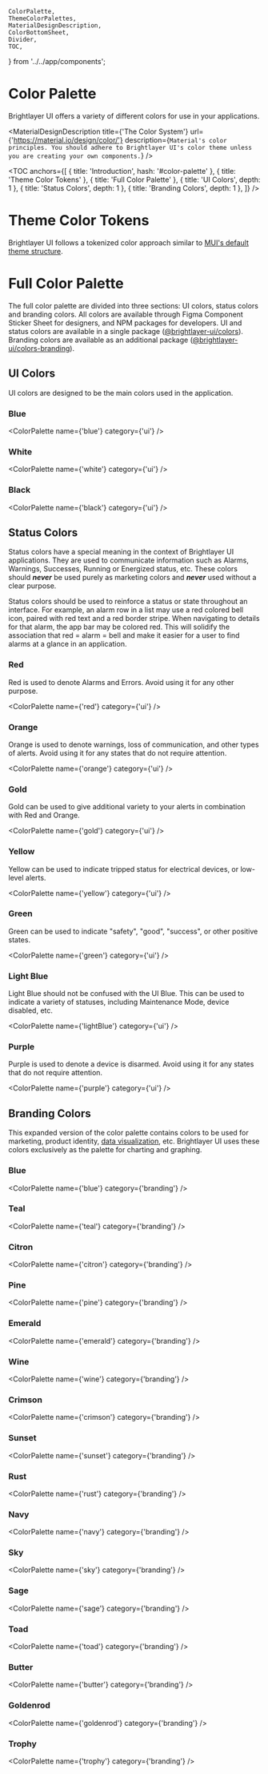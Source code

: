     ColorPalette,
    ThemeColorPalettes,
    MaterialDesignDescription,
    ColorBottomSheet,
    Divider,
    TOC,
} from '../../app/components';

<!-- KEYWORDS: design style color palette branding -->

# Color Palette

Brightlayer UI offers a variety of different colors for use in your applications.

<MaterialDesignDescription
    title={'The Color System'}
    url={'https://material.io/design/color/'}
    description={`Material's color principles. You should adhere to Brightlayer UI's color theme unless you are creating your own components.`}
/>

<TOC
    anchors={[
        { title: 'Introduction', hash: '#color-palette' },
        { title: 'Theme Color Tokens' },
        { title: 'Full Color Palette' },
        { title: 'UI Colors', depth: 1 },
        { title: 'Status Colors', depth: 1 },
        { title: 'Branding Colors', depth: 1 },
    ]}
/>

# Theme Color Tokens

Brightlayer UI follows a tokenized color approach similar to [MUI's default theme structure](https://mui.com/material-ui/customization/palette/).

<ThemeColorPalettes />

<Divider />

# Full Color Palette

The full color palette are divided into three sections: UI colors, status colors and branding colors. All colors are available through Figma Component Sticker Sheet for designers, and NPM packages for developers. UI and status colors are available in a single package ([@brightlayer-ui/colors](https://www.npmjs.com/package/@brightlayer-ui/colors)). Branding colors are available as an additional package ([@brightlayer-ui/colors-branding](https://www.npmjs.com/package/@brightlayer-ui/colors-branding)).

## UI Colors

UI colors are designed to be the main colors used in the application.

### Blue

<ColorPalette name={'blue'} category={'ui'} />

### White

<ColorPalette name={'white'} category={'ui'} />

### Black

<ColorPalette name={'black'} category={'ui'} />

<Divider />

## Status Colors

Status colors have a special meaning in the context of Brightlayer UI applications. They are used to communicate information such as Alarms, Warnings, Successes, Running or Energized status, etc. These colors should **_never_** be used purely as marketing colors and **_never_** used without a clear purpose.

Status colors should be used to reinforce a status or state throughout an interface. For example, an alarm row in a list may use a red colored bell icon, paired with red text and a red border stripe. When navigating to details for that alarm, the app bar may be colored red. This will solidify the association that red = alarm = bell and make it easier for a user to find alarms at a glance in an application.

### Red

Red is used to denote Alarms and Errors. Avoid using it for any other purpose.

<ColorPalette name={'red'} category={'ui'} />

### Orange

Orange is used to denote warnings, loss of communication, and other types of alerts. Avoid using it for any states that do not require attention.

<ColorPalette name={'orange'} category={'ui'} />

### Gold

Gold can be used to give additional variety to your alerts in combination with Red and Orange.

<ColorPalette name={'gold'} category={'ui'} />

### Yellow

Yellow can be used to indicate tripped status for electrical devices, or low-level alerts.

<ColorPalette name={'yellow'} category={'ui'} />

### Green

Green can be used to indicate "safety", "good", "success", or other positive states.

<ColorPalette name={'green'} category={'ui'} />

### Light Blue

Light Blue should not be confused with the UI Blue. This can be used to indicate a variety of statuses, including Maintenance Mode, device disabled, etc.

<ColorPalette name={'lightBlue'} category={'ui'} />

### Purple

Purple is used to denote a device is disarmed. Avoid using it for any states that do not require attention.

<ColorPalette name={'purple'} category={'ui'} />
<Divider />

## Branding Colors

This expanded version of the color palette contains colors to be used for marketing, product identity, [data visualization](/patterns/visualizations), etc. Brightlayer UI uses these colors exclusively as the palette for charting and graphing.

### Blue

<ColorPalette name={'blue'} category={'branding'} />

### Teal

<ColorPalette name={'teal'} category={'branding'} />

### Citron

<ColorPalette name={'citron'} category={'branding'} />

### Pine

<ColorPalette name={'pine'} category={'branding'} />

### Emerald

<ColorPalette name={'emerald'} category={'branding'} />

### Wine

<ColorPalette name={'wine'} category={'branding'} />

### Crimson

<ColorPalette name={'crimson'} category={'branding'} />

### Sunset

<ColorPalette name={'sunset'} category={'branding'} />

### Rust

<ColorPalette name={'rust'} category={'branding'} />

### Navy

<ColorPalette name={'navy'} category={'branding'} />

### Sky

<ColorPalette name={'sky'} category={'branding'} />

### Sage

<ColorPalette name={'sage'} category={'branding'} />

### Toad

<ColorPalette name={'toad'} category={'branding'} />

### Butter

<ColorPalette name={'butter'} category={'branding'} />

### Goldenrod

<ColorPalette name={'goldenrod'} category={'branding'} />

### Trophy

<ColorPalette name={'trophy'} category={'branding'} />

<ColorBottomSheet />
